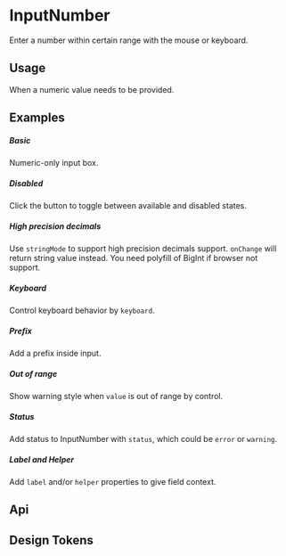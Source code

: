 
<Meta of={KitInputNumberStories} />

<style></style>

# InputNumber

Enter a number within certain range with the mouse or keyboard.

## Usage

When a numeric value needs to be provided.

## Examples

##### Basic

Numeric-only input box.

<CustomCanvas content={Examples.Basic} source={Sources.Basic} id="inputnumber-basic" />

##### Disabled

Click the button to toggle between available and disabled states.

<CustomCanvas content={Examples.Disabled} source={Sources.Disabled} id="inputnumber-disabled" />

##### High precision decimals

Use `stringMode` to support high precision decimals support. `onChange` will return string value instead. You need polyfill of BigInt if browser not support.

<CustomCanvas content={Examples.Precision} source={Sources.Precision} id="inputnumber-precision" />

##### Keyboard

Control keyboard behavior by `keyboard`.

<CustomCanvas content={Examples.Keyboard} source={Sources.Keyboard} id="inputnumber-keyboard" />

##### Prefix

Add a prefix inside input.

<CustomCanvas content={Examples.Prefix} source={Sources.Prefix} id="inputnumber-prefix" />

##### Out of range

Show warning style when `value` is out of range by control.

<CustomCanvas content={Examples.Outrange} source={Sources.Outrange} id="inputnumber-out-range" />

##### Status

Add status to InputNumber with `status`, which could be `error` or `warning`.

<CustomCanvas content={Examples.Status} source={Sources.Status} id="inputnumber-status" />

##### Label and Helper

Add `label` and/or `helper` properties to give field context.

<CustomCanvas content={Examples.Wrapper} source={Sources.Wrapper} id="inputnumber-wrapper" />

## Api

<Canvas of={KitInputNumberStories.Api} />


<Controls of={KitInputNumberStories.Api} />


## Design Tokens

<DesignTokens path="components.InputNumber" tokens={fields?.components?.InputNumber} />